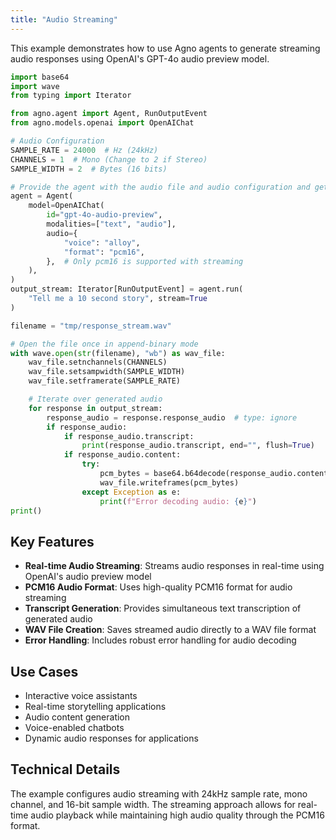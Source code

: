 ```yaml
---
title: "Audio Streaming"
---
```


This example demonstrates how to use Agno agents to generate streaming audio responses using OpenAI's GPT-4o audio preview model.

```python
import base64
import wave
from typing import Iterator

from agno.agent import Agent, RunOutputEvent
from agno.models.openai import OpenAIChat

# Audio Configuration
SAMPLE_RATE = 24000  # Hz (24kHz)
CHANNELS = 1  # Mono (Change to 2 if Stereo)
SAMPLE_WIDTH = 2  # Bytes (16 bits)

# Provide the agent with the audio file and audio configuration and get result as text + audio
agent = Agent(
    model=OpenAIChat(
        id="gpt-4o-audio-preview",
        modalities=["text", "audio"],
        audio={
            "voice": "alloy",
            "format": "pcm16",
        },  # Only pcm16 is supported with streaming
    ),
)
output_stream: Iterator[RunOutputEvent] = agent.run(
    "Tell me a 10 second story", stream=True
)

filename = "tmp/response_stream.wav"

# Open the file once in append-binary mode
with wave.open(str(filename), "wb") as wav_file:
    wav_file.setnchannels(CHANNELS)
    wav_file.setsampwidth(SAMPLE_WIDTH)
    wav_file.setframerate(SAMPLE_RATE)

    # Iterate over generated audio
    for response in output_stream:
        response_audio = response.response_audio  # type: ignore
        if response_audio:
            if response_audio.transcript:
                print(response_audio.transcript, end="", flush=True)
            if response_audio.content:
                try:
                    pcm_bytes = base64.b64decode(response_audio.content)
                    wav_file.writeframes(pcm_bytes)
                except Exception as e:
                    print(f"Error decoding audio: {e}")
print()
```

## Key Features

- **Real-time Audio Streaming**: Streams audio responses in real-time using OpenAI's audio preview model
- **PCM16 Audio Format**: Uses high-quality PCM16 format for audio streaming
- **Transcript Generation**: Provides simultaneous text transcription of generated audio
- **WAV File Creation**: Saves streamed audio directly to a WAV file format
- **Error Handling**: Includes robust error handling for audio decoding

## Use Cases

- Interactive voice assistants
- Real-time storytelling applications
- Audio content generation
- Voice-enabled chatbots
- Dynamic audio responses for applications

## Technical Details

The example configures audio streaming with 24kHz sample rate, mono channel, and 16-bit sample width. The streaming approach allows for real-time audio playback while maintaining high audio quality through the PCM16 format.